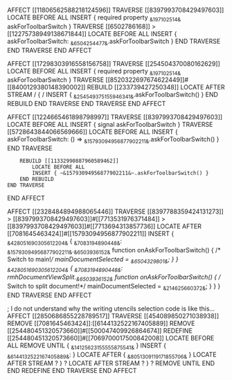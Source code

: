 AFFECT [[11806562588218124596]]
    TRAVERSE [[8397993708429497603]]
        LOCATE BEFORE ALL INSERT { required property ~&197102514&~ askForToolbarSwitch }
        TRAVERSE [[6502786168]] > [[12275738949138671844]]
            LOCATE BEFORE ALL INSERT { askForToolbarSwitch: ~&6504254477&~.askForToolbarSwitch }
        END TRAVERSE
    END TRAVERSE
END AFFECT

AFFECT [[17298303916558156758]]
    TRAVERSE [[254504370080162629]]
        LOCATE BEFORE ALL INSERT { required property ~&197102514&~ askForToolbarSwitch }
        TRAVERSE [[8520322697674622449]]#[[8400129380148390002]]
            REBUILD [[233739427250348]]
                LOCATE AFTER STREAM / { / INSERT { ~&254549375155946341&~.askForToolbarSwitch() }
            END REBUILD
        END TRAVERSE
    END TRAVERSE
END AFFECT

AFFECT [[1224665461898798997]]
    TRAVERSE [[8397993708429497603]]
        LOCATE BEFORE ALL
        INSERT {
            signal askForToolbarSwitch
        }
        TRAVERSE [[5728643844066569666]]
            LOCATE BEFORE ALL INSERT { askForToolbarSwitch: () => ~&15793094956877902211&~.askForToolbarSwitch() }
        END TRAVERSE

        REBUILD [[11332990887960589462]]
            LOCATE BEFORE ALL
            INSERT { ~&15793094956877902211&~.askForToolbarSwitch() }
        END REBUILD
    END TRAVERSE
END AFFECT

AFFECT [[2328484894988065446]]
    TRAVERSE [[8397788359424131273]] > [[8397993708429497603]]#[[7713531976371484]] > [[8397993708429497603]]#[[7713694313857736]]
        LOCATE AFTER [[7081645463424]]#[[15793094956877902211]]
        INSERT {
            ~&428051690305612204&~ {
                ~&7083194890448&~: ~&15793094956877902211&~.~&6503936152&~
                function onAskForToolbarSwitch() {
                    /* Switch to main!*/
                    mainDocumentSelected = ~&6504329801&~;
                }
            }
            ~&428051690305612204&~ {
                ~&7083194890448&~: rmhDocumentViewSplit.~&6503936152&~
                function onAskForToolbarSwitch() {
                    /* Switch to split document!*/
                    mainDocumentSelected = ~&214625660372&~;
                }
            }
        }
    END TRAVERSE
END AFFECT

;   I do not understand why the writing utencils selection code is like this...
AFFECT [[2850686855228789517]]
    TRAVERSE [[454089850271038938]]
        REMOVE [[7081645463424]]:[[6144132522167405889]]
        REMOVE [[254480451320573660]]#[[500047409926864674]]
        REDEFINE [[254480451320573660]]#[[7069700017500842008]]
            LOCATE BEFORE ALL
            REMOVE UNTIL { ~&14125623155555875541&~ }
            INSERT { ~&6144132522167405889&~: }
            LOCATE AFTER { ~&8051309119171855706&~ }
            LOCATE AFTER STREAM ? } ?
            LOCATE AFTER STREAM ? } ?
            REMOVE UNTIL END
        END REDEFINE
    END TRAVERSE
END AFFECT
